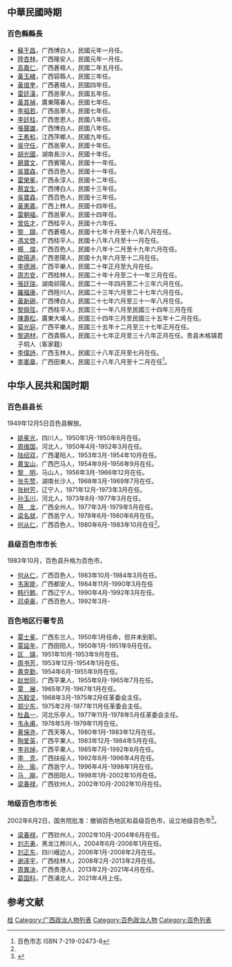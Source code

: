 ==中華民國時期==
===百色縣縣長===
*[[蘇干昌|蘇干昌]]，广西博白人，民國元年一月任。
*[[陸杏林|陸杏林]]，广西隆安人，民國元年一月任。
*[[高嘉仁|高嘉仁]]，广西蒼梧人，民國二年五月任。
*[[黃玉緒|黃玉緒]]，广西容縣人，民國三年任。
*[[黃烺奎|黃烺奎]]，广西蒼梧人，民國四年任。
*[[雷廷潢|雷廷潢]]，广西邕寧人，民國五年任。
*[[黃其禎|黃其禎]]，廣東陽春人，民國七年任。
*[[李祖若|李祖若]]，广西邕寧人，民國七年任。
*[[李廷柱|李廷柱]]，广西思恩人，民國八年任。
*[[張聲雄|張聲雄]]，广西博白人，民國八年任。
*[[王希和|王希和]]，江西萍鄉人，民國九年任。
*[[吳守任|吳守任]]，广西邕寧人，民國十年任。
*[[胡光國|胡光國]]，湖南長沙人，民國十年任。
*[[磨寶文|磨寶文]]，广西賓陽人，民國十一年任。
*[[吳寶森|吳寶森]]，广西百色人，民國十一年任。
*[[雷榮冕|雷榮冕]]，广西永淳人，民國十二年任。
*[[蔡宜生|蔡宜生]]，广西博白人，民國十三年任。
*[[吳寶森|吳寶森]]，广西百色人，民國十三年任。
*[[黃憲義|黃憲義]]，广西上林人，民國十四年任。
*[[雷朝福|雷朝福]]，广西邕寧人，民國十四年任。
*[[曾佐才|曾佐才]]，广西桂平人，民國十六年任。
*[[黎頤|黎　頤]]，广西蒼梧人，民國十七年十月至十八年八月在任。
*[[馮文啓|馮文啓]]，广西桂平人，民國十八年八月至十一月在任。
*[[楊煊|楊　煊]]，广西百色人，民國十八年十二月至十九年六月在任。
*[[歐陽道|歐陽道]]，广西恩陽人，民國十九年六月至十二月在任。
*[[李德淵|李德淵]]，广西平樂人，民國二十年正月至九月在任。
*[[周志安|周志安]]，广西桂林人，民國二十年十月至二十一年三月在任。
*[[張廷瑞|張廷瑞]]，湖南祁陽人，民國二十一年四月至二十三年六月在任。
*[[羅福康|羅福康]]，广西陸川人，民國二十三年六月至二十七年六月在任。
*[[黃新硎|黃新硎]]，广西博白人，民國二十七年六月至三十一年八月在任。
*[[黎佩弦|黎佩弦]]，广西桂平人，民國三十一年八月至民國三十四年三月在任
*[[陳壽松|陳壽松]]，廣東大埔人，民國三十四年三月至民國三十五年十二月在任。
*[[莫光庭|莫光庭]]，广西平樂人，民國三十五年十二月至三十七年正月在任。
*[[黎選材|黎選材]]，广西貴縣人，民國三十七年正月至三十八年正月在任。贵县木格镇君子垌人（客家籍）
*[[李偉詩|李偉詩]]，广西玉林人，民國三十八年正月至七月在任。
*[[李憲章|李憲章]]，广西田東人，民國三十八年八月至十二月在任<ref name="百色市志 ISBN 7-219-02473-8">百色市志 ISBN 7-219-02473-8</ref>。

==中华人民共和国时期==
===百色县县长===
1949年12月5日百色县解放。
*[[姚冕光|姚冕光]]，四川人，1950年1月-1950年6月在任。
*[[周维国|周维国]]，河北人，1950年4月-1952年3月在任。
*[[陆绍双|陆绍双]]，广西灌阳人，1953年3月-1954年10月在任。
*[[黄宝山|黄宝山]]，广西巴马人，1954年9月-1956年9月在任。
*[[黎明_(女)|黎　明]]，马山人，1956年3月-1966年12月在任。
*[[张先赞|张先赞]]，湖南长沙人，1968年3月-1969年7月在任。
*[[张树芳|张树芳]]，辽宁人，1971年12月-1973年3月在任。
*[[孙玉川|孙玉川]]，河北人，1973年8月-1977年3月在任。
*[[蒋龙|蒋　龙]]，广西全州人，1977年3月-1979年5月在任。
*[[梁名就|梁名就]]，广西邕宁人，1978年6月-1980年6月在任。
*[[何从仁|何从仁]]，广西百色人，1980年6月-1983年10月在任<ref name="百色市志 ISBN 7-219-02473-8" />。
===县级百色市市长===
1983年10月，百色县升格为百色市。
*[[何从仁|何从仁]]，广西百色人，1983年10月-1984年3月在任。
*[[韦家能|韦家能]]，广西都安人，1984年11月-1990年3月在任
*[[韩行鹏|韩行鹏]]，广西辽宁人，1990年4月-1992年3月在任。
*[[邓卓豪|邓卓豪]]，广西百色人，1992年3月-
===百色地区行署专员===
*[[覃士冕|覃士冕]]，广西东兰人，1950年1月任命，但并未到职。
*[[覃延年|覃延年]]，广西田阳人，1950年1月-1951年9月在任。
*[[区镇|区　镇]]，1951年10月-1953年9月在任。
*[[周书芳|周书芳]]，1953年12月-1954年1月在任。
*[[黄克勤|黄克勤]]，1954年6月-1955年9月在任。 
*[[赵世同|赵世同]]，广西平果人，1955年9月-1965年7月在任。 
*[[覃展|覃　展]]，1965年7月-1967年1月在任。 
*[[苏毅坚|苏毅坚]]，1968年3月-1975年2月任革委会主任。
*[[郑少东|郑少东]]，1975年2月-1977年11月任革委会主任。
*[[杜晶一|杜晶一]]，河北乐亭人，1977年11月-1978年5月任革委会主任。
*[[韦永甫|韦永甫]]，1978年5月-1979年11月在任。
*[[黄保尧|黄保尧]]，广西天等人，1980年1月-1983年12月在任。
*[[陶爱英|陶爱英]]，广西平果人，1983年12月-1984年5月在任。
*[[李兆焯|李兆焯]]，广西平果人，1985年7月-1992年8月在任。
*[[李克_(1956年)|李　克]]，广西扶绥人，1992年8月-1996年4月在任。
*[[孙瑜_(1957年)|孙　瑜]]，广西邕宁人，1996年4月-1998年1月在任。
*[[马飚|马　飚]]，广西田阳人，1998年1月-2002年10月在任。
*[[梁春禄|梁春禄]]，广西钦州人，2002年10月-2002年10月在任。
===地级百色市市长===
2002年6月2日，国务院批准：撤销百色地区和县级百色市，设立地级百色市<ref>{{Cite web|title=国务院关于同意广西壮族自治区撤销百色地区设立地级百色市的批复|url=http://www.gov.cn/gongbao/content/2002/content_61537.htm|accessdate=2010-07-27|archive-url=https://web.archive.org/web/20160304111709/http://www.gov.cn/gongbao/content/2002/content_61537.htm|archive-date=2016-03-04|dead-url=no}}</ref>。
*[[梁春禄|梁春禄]]，广西钦州人，2002年10月-2004年6月在任。
*[[刘志勇_(满族政治人物)|刘志勇]]，黑龙江桦川人，2004年6月-2006年1月在任。
*[[刘正东_(政治人物)|刘正东]]，四川峨边人，2006年1月-2008年2月在任。
*[[谢泽宇|谢泽宇]]，广西桂林人，2008年2月-2013年2月在任。
*[[周異決|周異決]]，广西贵港人，2013年2月-2021年4月在任。
*[[葛国科|葛国科]]，广西浦北人，2021年4月上任。

==参考文献==
{{reflist}}

[[Category:中国市长列表|桂]]
[[Category:广西政治人物列表|Category:广西政治人物列表]]
[[Category:百色政治人物|Category:百色政治人物]]
[[Category:百色列表|Category:百色列表]]